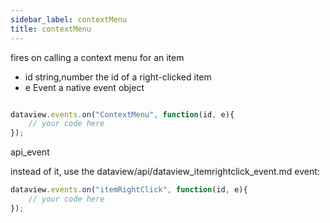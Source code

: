 ```yaml
---
sidebar_label: contextMenu
title: contextMenu
---
```



          


<Short>

fires on calling a context menu for an item


</Short>



- id 	string,number 		the id of a right-clicked item
- e 	Event 				a native event object


~~~js

dataview.events.on("ContextMenu", function(id, e){
    // your code here
});


~~~
 api_event

<Descr>







</Descr>


 instead of it, use the dataview/api/dataview_itemrightclick_event.md event:

~~~js
dataview.events.on("itemRightClick", function(id, e){
    // your code here
});
~~~